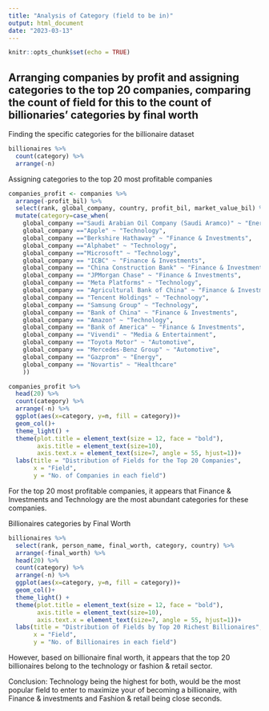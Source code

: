 ```yaml
---
title: "Analysis of Category (field to be in)"
output: html_document
date: "2023-03-13"
---
```


```r
knitr::opts_chunk$set(echo = TRUE)
```

## Arranging companies by profit and assigning categories to the top 20 companies, comparing the count of field for this to the count of billionaries' categories by final worth

Finding the specific categories for the billionaire dataset
```r
billionaires %>%
  count(category) %>% 
  arrange(-n)
```

Assigning categories to the top 20 most profitable companies
```r
companies_profit <- companies %>% 
  arrange(-profit_bil) %>% 
  select(rank, global_company, country, profit_bil, market_value_bil) %>% 
  mutate(category=case_when(
    global_company =="Saudi Arabian Oil Company (Saudi Aramco)" ~ "Energy",
    global_company =="Apple" ~ "Technology",
    global_company =="Berkshire Hathaway" ~ "Finance & Investments",
    global_company =="Alphabet" ~ "Technology",
    global_company =="Microsoft" ~ "Technology",
    global_company == "ICBC" ~ "Finance & Investments",
    global_company == "China Construction Bank" ~ "Finance & Investments",
    global_company == "JPMorgan Chase" ~ "Finance & Investments",
    global_company == "Meta Platforms" ~ "Technology",
    global_company == "Agricultural Bank of China" ~ "Finance & Investments",
    global_company == "Tencent Holdings" ~ "Technology",
    global_company == "Samsung Group" ~ "Technology",
    global_company == "Bank of China" ~ "Finance & Investments",
    global_company == "Amazon" ~ "Technology",
    global_company == "Bank of America" ~ "Finance & Investments",
    global_company == "Vivendi" ~ "Media & Entertainment",
    global_company == "Toyota Motor" ~ "Automotive",
    global_company == "Mercedes-Benz Group" ~ "Automotive",
    global_company == "Gazprom" ~ "Energy",
    global_company == "Novartis" ~ "Healthcare"
    ))
```

```r
companies_profit %>% 
  head(20) %>% 
  count(category) %>% 
  arrange(-n) %>% 
  ggplot(aes(x=category, y=n, fill = category))+
  geom_col()+
  theme_light() + 
  theme(plot.title = element_text(size = 12, face = "bold"),
        axis.title = element_text(size=10),
        axis.text.x = element_text(size=7, angle = 55, hjust=1))+
  labs(title = "Distribution of Fields for the Top 20 Companies",
       x = "Field",
       y = "No. of Companies in each field")
```

For the top 20 most profitable companies, it appears that Finance & Investments and Technology are the most abundant categories for these companies.

Billionaires categories by Final Worth
```r
billionaires %>% 
  select(rank, person_name, final_worth, category, country) %>% 
  arrange(-final_worth) %>% 
  head(20) %>% 
  count(category) %>% 
  arrange(-n) %>% 
  ggplot(aes(x=category, y=n, fill = category))+
  geom_col()+
  theme_light() + 
  theme(plot.title = element_text(size = 12, face = "bold"),
        axis.title = element_text(size=10),
        axis.text.x = element_text(size=7, angle = 55, hjust=1))+
  labs(title = "Distribution of Fields by Top 20 Richest Billionaires",
       x = "Field",
       y = "No. of Billionaires in each field")
```

However, based on billionaire final worth, it appears that the top 20 billionaires belong to the technology or fashion & retail sector.

Conclusion: Technology being the highest for both, would be the most popular field to enter to maximize your of becoming a billionaire, with Finance & investments and Fashion & retail being close seconds.